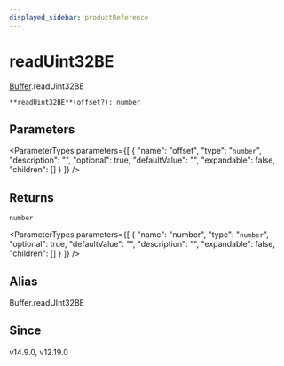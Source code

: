 ```yaml
---
displayed_sidebar: productReference
---
```



# readUint32BE

[Buffer](../../interfaces/Buffer.mdx).readUint32BE

`**readUint32BE**(offset?): number`

## Parameters

<ParameterTypes parameters={[
  {
    "name": "offset",
    "type": "`number`",
    "description": "",
    "optional": true,
    "defaultValue": "",
    "expandable": false,
    "children": []
  }
]} />

## Returns

`number`

<ParameterTypes parameters={[
  {
    "name": "number",
    "type": "`number`",
    "optional": true,
    "defaultValue": "",
    "description": "",
    "expandable": false,
    "children": []
  }
]} />

## Alias

Buffer.readUInt32BE

## Since

v14.9.0, v12.19.0
